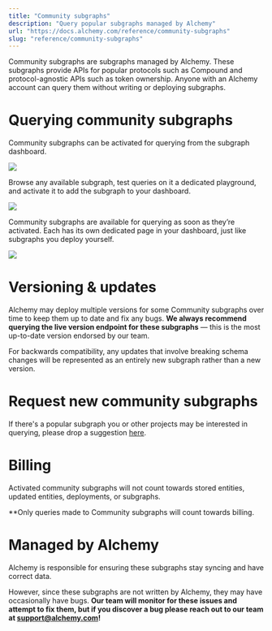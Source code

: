```yaml
---
title: "Community subgraphs"
description: "Query popular subgraphs managed by Alchemy"
url: "https://docs.alchemy.com/reference/community-subgraphs"
slug: "reference/community-subgraphs"
---
```


Community subgraphs are subgraphs managed by Alchemy. These subgraphs provide APIs for popular protocols such as Compound and protocol-agnostic APIs such as token ownership. Anyone with an Alchemy account can query them without writing or deploying subgraphs.

# Querying community subgraphs

Community subgraphs can be activated for querying from the subgraph dashboard.

![](41e6aeb-Screen_Shot_2023-12-06_at_3.38.04_PM.png)

Browse any available subgraph, test queries on it a dedicated playground, and activate it to add the subgraph to your dashboard.

![](902d91d-Screenshot_2023-12-06_at_11.20.57_AM.png)

Community subgraphs are available for querying as soon as they’re activated. Each has its own dedicated page in your dashboard, just like subgraphs you deploy yourself.

![](51bdad0-Untitled_1.png)

# Versioning & updates

Alchemy may deploy multiple versions for some Community subgraphs over time to keep them up to date and fix any bugs. **We always recommend querying the live version endpoint for these subgraphs** — this is the most up-to-date version endorsed by our team.

For backwards compatibility, any updates that involve breaking schema changes will be represented as an entirely new subgraph rather than a new version.

# Request new community subgraphs

If there's a popular subgraph you or other projects may be interested in querying, please drop a suggestion [here](https://alchemyapi.typeform.com/to/iKz79hB2).

# Billing

Activated community subgraphs will not count towards stored entities, updated entities, deployments, or subgraphs.

\*\*Only queries made to Community subgraphs will count towards billing.

# Managed by Alchemy

Alchemy is responsible for ensuring these subgraphs stay syncing and have correct data.

However, since these subgraphs are not written by Alchemy, they may have occasionally have bugs. **Our team will monitor for these issues and attempt to fix them, but if you discover a bug please reach out to our team at [support@alchemy.com](mailto:support@alchemy.com)!**
